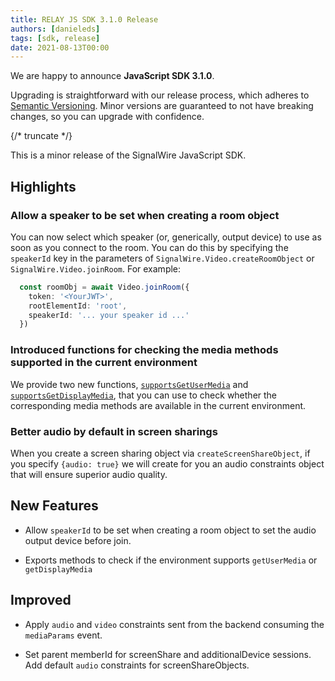 ```yaml
---
title: RELAY JS SDK 3.1.0 Release
authors: [danieleds]
tags: [sdk, release]
date: 2021-08-13T00:00
---
```


We are happy to announce **JavaScript SDK 3.1.0**.

Upgrading is straightforward with our release process, which adheres to [Semantic Versioning](https://semver.org/).
Minor versions are guaranteed to not have breaking changes, so you can upgrade with confidence.

<ReleaseCard library="@signalwire/js" version="3.1.0" releaseType="minor"/>

{/* truncate */}

This is a minor release of the SignalWire JavaScript SDK.

## Highlights
### Allow a speaker to be set when creating a room object
You can now select which speaker (or, generically, output device) to use as soon as you connect to the room. You can do this by specifying the `speakerId` key in the parameters of `SignalWire.Video.createRoomObject` or `SignalWire.Video.joinRoom`. For example:
```typescript
  const roomObj = await Video.joinRoom({
    token: '<YourJWT>',
    rootElementId: 'root',
    speakerId: '... your speaker id ...'
  })
```

### Introduced functions for checking the media methods supported in the current environment
We provide two new functions, [`supportsGetUserMedia`](https://developer.signalwire.com/client-sdk/reference/webrtc#supportsgetusermedia) and [`supportsGetDisplayMedia`](https://developer.signalwire.com/client-sdk/reference/webrtc#supportsgetdisplaymedia), that you can use to check whether the corresponding media methods are available in the current environment.

### Better audio by default in screen sharings
When you create a screen sharing object via `createScreenShareObject`, if you specify `{audio: true}` we will create for you an audio constraints object that will ensure superior audio quality.

## New Features

- Allow `speakerId` to be set when creating a room object to set the audio output device before join.

- Exports methods to check if the environment supports `getUserMedia` or `getDisplayMedia`

## Improved

- Apply `audio` and `video` constraints sent from the backend consuming the `mediaParams` event.

- Set parent memberId for screenShare and additionalDevice sessions. Add default `audio` constraints for screenShareObjects.